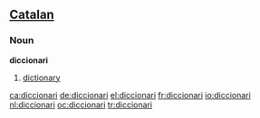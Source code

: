 ==[[Catalan]]==

===Noun===
'''diccionari'''
# [[dictionary]]

[[ca:diccionari]]
[[de:diccionari]]
[[el:diccionari]]
[[fr:diccionari]]
[[io:diccionari]]
[[nl:diccionari]]
[[oc:diccionari]]
[[tr:diccionari]]